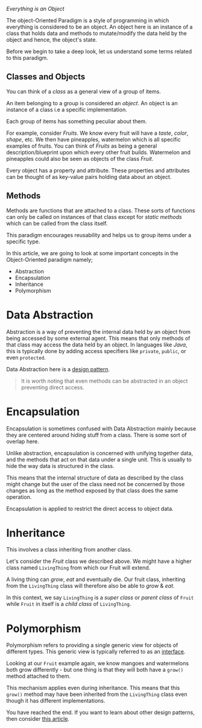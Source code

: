  

<BlogHead title={title} description={description} date={date} />
 
_Everything is an Object_
 
The object-Oriented Paradigm is a style of programming in which everything is considered to be an object.
An object here is an instance of a class that holds data and methods to mutate/modify the data held by the object and hence, the object's state.
 
Before we begin to take a deep look, let us understand some terms related to this paradigm.
 
## Classes and Objects
 
You can think of a _class_ as a general view of a group of items.
 
An item belonging to a group is considered an _object_. An object is an instance of a class i.e a specific implementation.
 
Each group of items has something peculiar about them.
 
For example, consider _Fruits_.
We know every fruit will have a _taste_, _color_, _shape_, etc. We then have pineapples, watermelon which is all
specific examples of fruits.
You can think of _Fruits_ as being a general description/blueprint upon which every other fruit builds.
Watermelon and pineapples could also be seen as objects of the class _Fruit_.
 
Every object has a property and attribute. These properties and attributes can be thought of as key-value pairs holding data about
an object.
 
## Methods
 
Methods are functions that are attached to a class.
These sorts of functions can only be called on instances of that class except for _static methods_ which can be called from the class itself.
 
This paradigm encourages reusability and helps us to group items under a specific type.
 
In this article, we are going to look at some important concepts in the Object-Oriented paradigm namely;
 
- Abstraction
- Encapsulation
- Inheritance
- Polymorphism
 
# Data Abstraction
 
Abstraction is a way of preventing the internal data held by an object from being accessed by some external agent.
This means that only methods of that class may access the data held by an object.
In languages like _Java_, this is typically done by adding access specifiers like `private`, `public`, or even `protected`.
 
Data Abstraction here is a [design pattern](https://en.wikipedia.org/wiki/Software_design_pattern).
 
> It is worth noting that even methods can be abstracted in an object preventing direct access.
 
# Encapsulation
 
Encapsulation is sometimes confused with Data Abstraction mainly because they are centered around
hiding stuff from a class. There is some sort of overlap here.
 
Unlike abstraction, encapsulation is concerned with unifying together data, and the methods that act
on that data under a single unit. This is usually to hide the way data is structured in the class.
 
This means that the internal structure of data as described by the class might change but the user of the class
need not be concerned by those changes as long as the method exposed by that class does the same operation.
 
Encapsulation is applied to restrict the direct access to object data.
 
# Inheritance
 
This involves a class inheriting from another class.
 
Let's consider the _Fruit_ class we described above.
We might have a higher class named `LivingThing` from which our Fruit will extend.
 
A living thing can _grow_, _eat_ and eventually die. Our fruit class, inheriting from the `LivingThing` class
will therefore also be able to _grow_ & _eat_.
 
In this context, we say `LivingThing` is a _super class_ or _parent class_ of `Fruit` while `Fruit` in itself is a _child class_ of `LivingThing`.
 
# Polymorphism
 
Polymorphism refers to providing a single generic view for objects of different types.
This generic view is typically referred to as an [interface](<https://en.wikipedia.org/wiki/Interface_(computing)>).
 
Looking at our `Fruit` example again, we know mangoes and watermelons both grow differently - but one thing is that they will both have a `grow()` method attached to them.
 
This mechanism applies even during inheritance.
This means that this `grow()` method may have been inherited from the `LivingThing` class even though it has different implementations.
 
You have reached the end. If you want to learn about other design patterns, then consider [this article](/blog/programming-paradigms).
 
